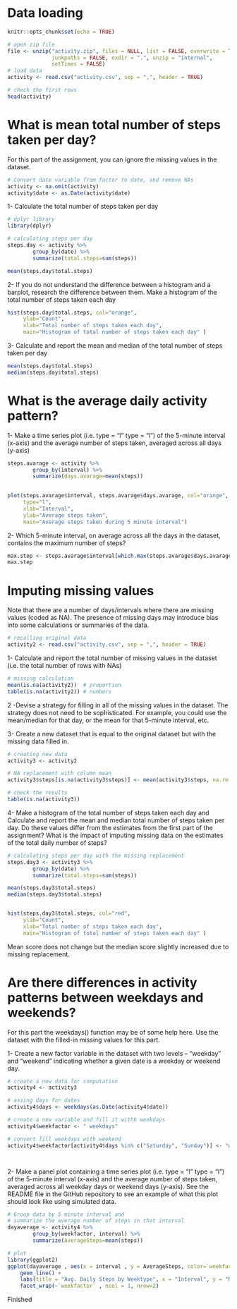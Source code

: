 
# Data loading 

```r
knitr::opts_chunk$set(echo = TRUE)
```

```r
# open zip file
file <- unzip("activity.zip", files = NULL, list = FALSE, overwrite = TRUE,
              junkpaths = FALSE, exdir = ".", unzip = "internal",
              setTimes = FALSE)
# load data
activity <- read.csv("activity.csv", sep = ",", header = TRUE)

# check the first rows
head(activity)


```



# What is mean total number of steps taken per day?

For this part of the assignment, you can ignore the missing values in the dataset.

```r
# Convert date variable from factor to date, and remove NAs
activity <- na.omit(activity)
activity$date <- as.Date(activity$date)

```

1- Calculate the total number of steps taken per day

```r
# dplyr library
library(dplyr)

# calculating steps per day
steps.day <- activity %>% 
        group_by(date) %>% 
        summarize(total.steps=sum(steps))

mean(steps.day$total.steps)

```

2- If you do not understand the difference between a histogram and a barplot, research the difference between them. Make a histogram of the total number of steps taken each day

```r
hist(steps.day$total.steps, col="orange", 
     ylab="Count", 
     xlab="Total number of steps taken each day",
     main="Histogram of total number of steps taken each day" )


```

3- Calculate and report the mean and median of the total number of steps taken per day

```r
mean(steps.day$total.steps)
median(steps.day$total.steps)

```


# What is the average daily activity pattern?

1- Make a time series plot (i.e. type = "l" type = "l") of the 5-minute interval (x-axis) and the average number of steps taken, averaged across all days (y-axis)

```r

steps.avarage <- activity %>% 
        group_by(interval) %>% 
        summarize(days.avarage=mean(steps))
    

plot(steps.avarage$interval, steps.avarage$days.avarage, col="orange",
     type="l",
     xlab="Interval",
     ylab="Average steps taken",
     main="Average steps taken during 5 minute interval")
```

2- Which 5-minute interval, on average across all the days in the dataset, contains the maximum number of steps?

```r

max.step <- steps.avarage$interval[which.max(steps.avarage$days.avarage)]
max.step
```

# Imputing missing values
Note that there are a number of days/intervals where there are missing values (coded as NA). The presence of missing days may introduce bias into some calculations or summaries of the data.

```r
# recalling original data
activity2 <- read.csv("activity.csv", sep = ",", header = TRUE)

```

1- Calculate and report the total number of missing values in the dataset (i.e. the total number of rows with NAs)
```r
# missing calculation
mean(is.na(activity2))  # proportion
table(is.na(activity2)) # numbers
```



2 -Devise a strategy for filling in all of the missing values in the dataset. The strategy does not need to be sophisticated. For example, you could use the mean/median for that day, or the mean for that 5-minute interval, etc.

3- Create a new dataset that is equal to the original dataset but with the missing data filled in.

```r
# creating new data
activity3 <- activity2

# NA replacement with column mean
activity3$steps[is.na(activity3$steps)] <- mean(activity3$steps, na.rm = TRUE)

# check the results
table(is.na(activity3))
```


4- Make a histogram of the total number of steps taken each day and Calculate and report the mean and median total number of steps taken per day. Do these values differ from the estimates from the first part of the assignment? What is the impact of imputing missing data on the estimates of the total daily number of steps?

```r
# calculating steps per day with the missing replacement
steps.day3 <- activity3 %>% 
        group_by(date) %>% 
        summarize(total.steps=sum(steps))

mean(steps.day3$total.steps)
median(steps.day3$total.steps)


hist(steps.day3$total.steps, col="red", 
     ylab="Count", 
     xlab="Total number of steps taken each day",
     main="Histogram of total number of steps taken each day" )

```

Mean score does not change but the median score slightly increased due to missing replacement. 

# Are there differences in activity patterns between weekdays and weekends?

For this part the weekdays() function may be of some help here. Use the dataset with the filled-in missing values for this part.

1- Create a new factor variable in the dataset with two levels – “weekday” and “weekend” indicating whether a given date is a weekday or weekend day.

```r
# create a new data for computation
activity4 <- activity3

# assing days for dates
activity4$days <- weekdays(as.Date(activity4$date))

# create a new variable and fill it withh weekdays
activity4$weekfactor <- " weekdays"

# convert fill weekdays with weekend
activity4$weekfactor[activity4$days %in% c("Saturday", "Sunday")] <- "weekend"




```


2- Make a panel plot containing a time series plot (i.e. type = "l" type = "l") of the 5-minute interval (x-axis) and the average number of steps taken, averaged across all weekday days or weekend days (y-axis). See the README file in the GitHub repository to see an example of what this plot should look like using simulated data.

```r

# Group data by 5 minute interval and 
# summarize the average number of steps in that interval
dayaverage <- activity4 %>%
        group_by(weekfactor, interval) %>%
        summarize(AverageSteps=mean(steps))

# plot
library(ggplot2)
ggplot(dayaverage , aes(x = interval , y = AverageSteps, color=`weekfactor`)) +
    geom_line() +
    labs(title = "Avg. Daily Steps by Weektype", x = "Interval", y = "No. of Steps") + 
    facet_wrap(~`weekfactor` , ncol = 1, nrow=2)


```

Finished